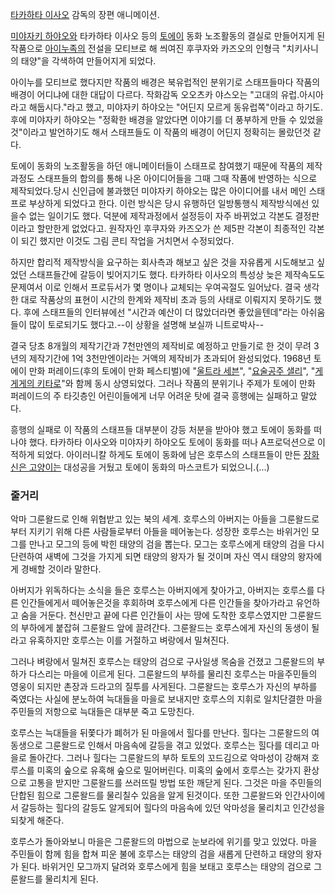 [[타카하타 이사오]] 감독의 장편 애니메이션.

[[미야자키 하야오]]와 타카하타 이사오 등의 [[토에이]] 동화 노조활동의 결실로 만들어지게 된 작품으로 [[아이누]]족의 전설을 모티브로 해 씌여진 후쿠자와 카즈오의 인형극 "치키사니의 태양"을 각색하여 만들어지게 되었다.

아이누를 모티브로 했다지만 작품의 배경은 북유럽적인 분위기로 스태프들마다 작품의 배경이 어디냐에 대한 대답이 다르다. 작화감독 오오츠카 야스오는 "고대의 유럽.아시아라고 해둡시다."라고 했고, 미야자키 하야오는 "어딘지 모르게 동유럽쪽"이라고 하기도. 후에 미야자키 하야오는 "정확한 배경을 알았다면 이야기를 더 풍부하게 만들 수 있었을 것"이라고 발언하기도 해서 스태프들도 이 작품의 배경이 어딘지 정확히는 몰랐던것 같다.

토에이 동화의 노조활동을 하던 애니메이터들이 스태프로 참여했기 때문에 작품의 제작과정도 스태프들의 합의를 통해 나온 아이디어들을 그때 그때 작품에 반영하는 식으로 제작되었다.당시 신인급에 불과했던 미야자키 하야오는 많은 아이디어를 내서 메인 스태프로 부상하게 되었다고 한다. 이런 방식은 당시 유행하던 일방통행식 제작방식에선 있을수 없는 일이기도 했다. 덕분에 제작과정에서 설정등이 자주 바뀌었고 각본도 결정판이라고 할만한게 없었다고. 원작자인 후쿠자와 카즈오가 쓴 제5판 각본이 최종적인 각본이 되긴 했지만 이것도 그림 콘티 작업을 거치면서 수정되었다.

하지만 합리적 제작방식을 요구하는 회사측과 해보고 싶은 것을 자유롭게 시도해보고 싶었던 스태프들간에 갈등이 빚어지기도 했다. 타카하타 이사오의 특성상 늦은 제작속도도 문제여서 이로 인해서 프로듀서가 몇 명이나 교체되는 우여곡절도 일어났다. 결국 생각한 대로 작품상의 표현이 시간의 한계와 제작비 초과 등의 사태로 이뤄지지 못하기도 했다. 후에 스태프들의 인터뷰에선 "시간과 예산이 더 많았더라면 좋았을텐데"라는 아쉬움들이 많이 토로되기도 했다고.--이 상황을 설명해 보실까 니트로박사--

결국 당초 8개월의 제작기간과 7천만엔의 제작비로 예정하고 만들기로 한 것이 무려 3년의 제작기간에 1억 3천만엔이라는 거액의 제작비가 초과되어 완성되었다. 1968년 토에이 만화 퍼레이드(후의 토에이 만화 페스티벌)에 "[[울트라 세븐]]", "[[요술공주 샐리]]", "[[게게게의 키타로]]"와 함께 동시 상영되었다. 그러나 작품의 분위기나 주제가 토에이 만화 퍼레이드의 주 타깃층인 어린이들에게 너무 어려운 탓에 결국 흥행에는 실패하고 말았다.

흥행의 실패로 이 작품의 스태프들 대부분이 강등 처분을 받아야 했고 토에이 동화를 떠나야 했다. 타카하타 이사오와 미야자키 하야오도 토에이 동화를 떠나 A프로덕션으로 이적하게 되었다. 아이러니칼 하게도 토에이 동화에 남은 호루스의 스태프들이 만든 [[장화신은 고양이]]는 대성공을 거뒀고 토에이 동화의 마스코트가 되었으니.(...)

=== 줄거리 ===
악마 그룬왈드로 인해 위협받고 있는 북의 세계. 호루스의 아버지는 아들을 그룬왈드로부터 지키기 위해 다른 사람들로부터 아들을 떼어놓는다. 성장한 호루스는 바위거인 모그를 만나고 모그의 등에 박힌 태양의 검을 뽑는다. 모그는 호루스에게 태양의 검을 다시 단련하여 새벽에 그것을 가지게 되면 태양의 왕자가 될 것이며 자신 역시 태양의 왕자에게 경배할 것이라 말한다.

아버지가 위독하다는 소식을 들은 호루스는 아버지에게 찾아가고, 아버지는 호루스를 다른 인간들에게서 떼어놓은것을 후회하며 호루스에게 다른 인간들을 찾아가라고 유언하고 숨을 거둔다. 천신만고 끝에 다른 인간들이 사는 땅에 도착한 호루스였지만 그룬왈드의 부하에게 붙잡혀 그룬왈드 앞에 끌려간다. 그룬왈드는 호루스에게 자신의 동생이 될라고 유혹하지만 호루스는 이를 거절하고 벼랑에서 밀쳐진다.

그러나 벼랑에서 밀쳐진 호루스는 태양의 검으로 구사일생 목숨을 건졌고 그룬왈드의 부하가 다스리는 마을에 이르게 된다. 그룬왈드의 부하를 물리친 호루스는 마을주민들의 영웅이 되지만 촌장과 드라고의 질투를 사게된다. 그룬왈드는 호루스가 자신의 부하를 죽였다는 사실에 분노하여 늑대들을 마을로 보내지만 호루스의 지휘로 일치단결한 마을주민들의 저항으로 늑대들은 대부분 죽고 도망친다. 

호루스는 늑대들을 뒤쫓다가 폐허가 된 마을에서 힐다를 만난다. 힐다는 그룬왈드의 여동생으로 그룬왈드로 인해서 마음속에 갈등을 겪고 있었다. 호루스는 힐다를 데리고 마을로 돌아간다. 그러나 힐다는 그룬왈드의 부하 토토의 꼬드김으로 악마성이 강해져 호루스를 미혹의 숲으로 유혹해 숲으로 밀어버린다. 미혹의 숲에서 호루스는 갖가지 환상으로 고통을 받지만 그룬왈드를 쓰러뜨릴 방법 또한 깨닫게 된다. 그것은 마을 주민들의 단합된 힘으로 그룬왈드를 물리칠수 있음을 알게 된것이다. 또한 그룬왈드와 인간사이에서 갈등하는 힐다의 갈등도 알게되어 힐다의 마음속에 있던 악마성을 물리치고 인간성을 되찾게 해준다.

호루스가 돌아와보니 마을은 그룬왈드의 마법으로 눈보라에 위기를 맞고 있었다. 마을 주민들이 함께 힘을 합쳐 피운 불에 호루스는 태양의 검을 새롭게 단련하고 태양의 왕자가 된다. 바위거인 모그까지 달려와 호루스에게 힘을 보태고 호루스는 태양의 검으로 그룬왈드를 물리치게 된다.
